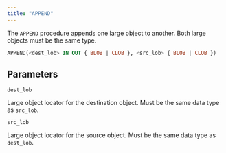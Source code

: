 ```yaml
---
title: "APPEND"
---
```


The `APPEND` procedure appends one large object to another. Both large objects must be the same type.

```sql
APPEND(<dest_lob> IN OUT { BLOB | CLOB }, <src_lob> { BLOB | CLOB })
```

## Parameters

`dest_lob`

 Large object locator for the destination object. Must be the same data type as `src_lob`.

`src_lob`

 Large object locator for the source object. Must be the same data type as `dest_lob`.

